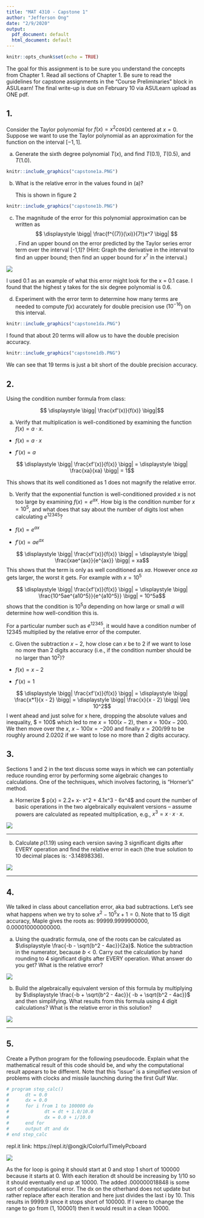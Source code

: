 ```yaml
---
title: "MAT 4310 - Capstone 1"
author: "Jefferson Ong"
date: "2/9/2020"
output:
  pdf_document: default
  html_document: default
---
```


```r
knitr::opts_chunk$set(echo = TRUE)
```

The goal for this assignment is to be sure you understand the concepts from Chapter 1. Read all sections
of Chapter 1. Be sure to read the guidelines for capstone assignments in the “Course Preliminaries” block
in ASULearn! The final write-up is due on February 10 via ASULearn upload as ONE pdf.


## 1. 

Consider the Taylor polynomial for $f(x) = x^2cos(x)$ centered at $x = 0$. Suppose we want to use the
Taylor polynomial as an approximation for the function on the interval $[-1,1]$.


(a) Generate the sixth degree polynomial $T(x)$, and find $T(0.1)$, $T(0.5)$, and $T(1.0)$.

```r
knitr::include_graphics("capstone1a.PNG")
```



(b) What is the relative error in the values found in (a)?

    This is shown in figure 2

```r
knitr::include_graphics("capstone1b.PNG")
```





(c) The magnitude of the error for this polynomial approximation can be written as $$  \displaystyle \bigg| \frac{f^{(7)}(\xi)}{7!}x^7 \bigg| $$. Find an upper bound on the error predicted by the Taylor series error term over the interval [-1,1]? (Hint:  Graph the derivative in the interval to find an upper bound; then find an upper bound for $x^7$ in the interval.)


![](capstone1c.PNG)


I used 0.1 as an example of what this error might look for the x = 0.1 case. I found that the highest y takes for the six degree polynomial is 0.6.

(d) Experiment with the error term to determine how many terms are needed to compute $f(x)$ accurately for double precision use ($10^{-16}$) on this interval. 

```r
knitr::include_graphics("capstone1da.PNG")
```

I found that about 20 terms will allow us to have the double precision accuracy.

```r
knitr::include_graphics("capstone1db.PNG")
```

We can see that 19 terms is just a bit short of the double precision accuracy.



## 2. 

Using the condition number formula from class: 

$$ \displaystyle \bigg| \frac{xf'(x)}{f(x)} \bigg|$$


(a) Verify that multiplication is well-conditioned by examining the function $f(x) = a \cdot x$.

* $f(x) = a \cdot x$

* $f'(x) = a$

$$  \displaystyle \bigg| \frac{xf'(x)}{f(x)} \bigg| =  \displaystyle \bigg| \frac{xa}{xa} \bigg| = 1$$

This shows that its well conditioned as $1$ does not magnify the relative error.


(b) Verify that the exponential function is well-conditioned provided $x$ is not too large by examining $f(x) = e^{ax}$. How big is the condition number for $x = 10^5$, and what does that say about the number of digits lost when calculating $e^{12345}$?

* $f(x) = e^{ax}$

* $f'(x) = ae^{ax}$

$$  \displaystyle \bigg| \frac{xf'(x)}{f(x)} \bigg| =  \displaystyle \bigg| \frac{xae^{ax}}{e^{ax}} \bigg| = xa$$
This shows that the term is only as well conditioned as $xa$. However once $xa$ gets larger, the worst it gets. For example with $x = 10^5$

$$  \displaystyle \bigg| \frac{xf'(x)}{f(x)} \bigg| =  \displaystyle \bigg| \frac{10^5ae^{a10^5}}{e^{a10^5}} \bigg| = 10^5a$$ 
shows that the condition is $10^5a$ depending on how large or small $a$ will determine how well-condition this is.

For a particular number such as $e^{12345}$, it would have a condition number of $12345$ multiplied by the relative error of the computer.

(c) Given the subtraction $x-2$, how close can $x$ be to 2 if we want to lose no more than 2 digits accuracy (i.e., if the condition number should be no larger than $10^2$)?

* $f(x) = x - 2$

* $f'(x) = 1$

$$  \displaystyle \bigg| \frac{xf'(x)}{f(x)} \bigg| =  \displaystyle \bigg| \frac{x*1}{x - 2} \bigg| = \displaystyle \bigg| \frac{x}{x - 2} \bigg| \leq 10^2$$ 
I went ahead and just solve for x here, dropping the absolute values and inequality, $ \frac{x}{x - 2} = 100$ which led to me $x = 100(x-2)$, then $x = 100x - 200$. We then move over the $x$, $x - 100x = - 200$ and finally $x = 200/99$ to be roughly around $2.0202$ if we want to lose no more than 2 digits accuracy.

## 3. 

Sections 1 and 2 in the text discuss some ways in which we can potentially reduce rounding error by
performing some algebraic changes to calculations. One of the techniques, which involves factoring,
is “Horner’s” method.


(a) Hornerize $ p(x) =  2.2+ x- x^2 + 4.1x^3 - 6x^4$ and count the number of basic operations in the two algebraically equivalent versions -- assume powers are calculated as repeated multiplication, e.g., $x^3 = x \cdot x \cdot x$.  

![](Capstone3a.PNG)

__________

(b)  Calculate $p(1.19)$ using each version saving 3 significant digits after EVERY operation and find the relative error in each (the true solution to 10 decimal places is: -3.14898336).

![](capstone3b.PNG)

__________

## 4. 

We talked in class about cancellation error, aka bad subtractions.  Let's see what happens when we try to solve $x^2 - 10^5 x + 1 = 0$. Note that to 15 digit accuracy, Maple gives the roots as: 99999.9999900000, 0.000010000000000.


(a) Using the quadratic formula, one of the roots can be calculated as $\displaystyle \frac{-b - \sqrt{b^2 - 4ac}}{2a}$. Notice the subtraction in the numerator, because $b < 0$. Carry out the calculation by hand rounding to 4 significant digits after EVERY operation. What answer do you get? What is the relative error?

![](New Doc 2020-02-09 17.58.56_1.jpg)


(b) Build the algebraically equivalent version of this formula by multiplying by 
	$\displaystyle \frac{-b + \sqrt{b^2 - 4ac}}{ -b + \sqrt{b^2 - 4ac}}$ and then simplifying. What results from this formula using 4 digit calculations? What is the relative error in this solution?
	
![](New Doc 2020-02-09 17.58.56_2.jpg)

__________
	
## 5. 

Create a Python program for the following pseudocode. Explain what the mathematical result of
this code should be, and why the computational result appears to be different. Note that this “issue” is a simplified version of problems with clocks and missile launching during the first Gulf War.

```r
# program step_calc()
#      dt = 0.0
#      dx = 0.0
#      for i from 1 to 100000 do
#             dt = dt + 1.0/10.0
#             dx = 0.0 + i/10.0
#      end for
#      output dt and dx
# end step_calc
```

repl.it link: https://repl.it/@ongjk/ColorfulTimelyPcboard

![](capstone5.PNG)

As the for loop is going it should start at 0 and stop 1 short of 100000 because it starts at 0. With each iteration dt should be increasing by 1/10 so it should eventually end up at 10000. The added .000000018848 is some sort of computational error. The dx on the otherhand does not update but rather replace after each iteration and here just divides the last i by 10. This results in 9999.9 since it stops short of 100000. If I were to change the range to go from (1, 100001) then it would result in a clean 10000. 








